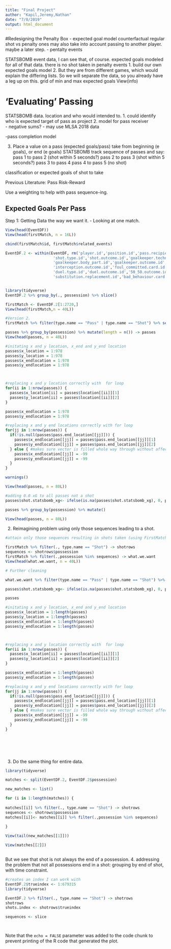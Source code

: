 ```yaml
---
title: "Final Project"
author: "Kapil,Jeremy,Nathan"
date: "7/8/2019"
output: html_document
---
```

#Redesigning the Penalty Box
- expected goal model
    counterfactual
      regular shot vs penalty ones
    may also take into account passing to another player. maybe a later step.
- pentalty events

STATSBOMB event data, I can see that, of course.
expected goals modeled for all of that data. 
there is no shot taken in penalty events
  1. build our own expected goals model
     2. But they are from different games, which would explain the differing lists.
     So we will separate the data, so you already have a leg up on this.
        grid of min and max expected goals
View(info)  


# 'Evaluating' Passing 
STATSBOMB data. 
  location and who would intended to.
1. could identify who is expected target of pass as project
2. model for pass receiver  
   - negative sums?
   - may use MLSA 2018 data

  -pass completion model

3. Place a value on a pass (expected goals/pass)
take from beginning (e goals), or end (e goals)
STATSBOMB 
  track sequence of passes and say:
    pass 1 to pass 2 (shot within 5 seconds?)
    pass 2 to pass 3 (shot within 5 seconds?)
    pass 3 to pass 4
    pass 4 to pass 5 (no shot)
    
classification or expected goals of shot to take

Previous Literature: Pass Risk-Reward

Use a weighting to help with pass sequence-ing.

## Expected Goals Per Pass
Step 1: Getting Data the way we want it. - Looking at one match. 
```r
View(head(EventDF))
View(head(firstMatch, n = 16L))

cbind(firstMatch$id, firstMatch$related_events)

EventDF.2 <- within(EventDF, rm('player.id','position.id','pass.recipient.id','pass.height.id','pass.body_part.id','pass.type.id','pass.outcome.id','ball_receipt.outcome.id','dribble.outcome.id','shot.body_part.id',
                     'shot.type.id','shot.outcome.id','goalkeeper.technique.id','goalkeeper.position.id',
                     'goalkeeper.body_part.id','goalkeeper.outcome.id','goalkeeper.type.id',
                     'interception.outcome.id','foul_committed.card.id','foul_committed.type.id', 
                     'duel.type.id','duel.outcome.id','50_50.outcome.id','substitution.outcome.id',
                     'substitution.replacement.id','bad_behaviour.card.id'))


library(tidyverse)
EventDF.2 %>% group_by(., possession) %>% slice()

firstMatch <- EventDF.2[1:2720,] 
View(head(firstMatch,n = 40L))

#Version 2.
firstMatch %>% filter(type.name == "Pass" | type.name == "Shot") %>% select(possession,type.name, minute,second, duration, possession_team.name, location, pass.end_location,shot.end_location, shot.statsbomb_xg) -> passes

passes %>% group_by(possession) %>% mutate(length = n()) -> passes
View(head(passes, n = 40L))

#initating x and y location, x_end and y_end location
passes$x_location = 1:978
passes$y_location = 1:978
passes$x_endlocation = 1:978
passes$y_endlocation = 1:978



#replacing x and y location correctly with  for loop 
for(ii in 1:nrow(passes)) {
  passes$x_location[ii] = passes$location[[ii]][1]
  passes$y_location[ii] = passes$location[[ii]][2]
}

passes$x_endlocation = 1:978
passes$y_endlocation = 1:978

#replacing x and y end locations correctly with for loop
for(jj in 1:nrow(passes)) {
  if(!is.null(passes$pass.end_location[[jj]])) {
    passes$x_endlocation[[jj]] = passes$pass.end_location[[jj]][1]
    passes$y_endlocation[[jj]] = passes$pass.end_location[[jj]][2]
  } else { #makes sure vector is filled whole way through without affecting position on field 
    passes$x_endlocation[[jj]] = -99
    passes$y_endlocation[[jj]] = -99
  }
}

warnings()

View(head(passes, n = 80L))

#adding 0.0 xG to all passes not a shot
passes$shot.statsbomb_xg<- ifelse(is.na(passes$shot.statsbomb_xg), 0, passes$shot.statsbomb_xg)

passes %>% group_by(possession) %>% mutate()

View(head(passes, n = 80L))

```


2. Reimagining problem using only those sequences leading to a shot.
```r
#attain only those sequences resulting in shots taken (using FirstMatch)

firstMatch %>% filter(., type.name == "Shot") -> shotrows
sequences <- shotrows$possession
firstMatch %>% filter(.,possession %in% sequences) -> what.we.want
View(head(what.we.want, n = 40L))

# Further cleaning 

what.we.want %>% filter(type.name == "Pass" | type.name == "Shot") %>% select(possession,type.name, minute,second, duration, possession_team.name, location, pass.end_location,shot.end_location, shot.statsbomb_xg) -> passes

passes$shot.statsbomb_xg<- ifelse(is.na(passes$shot.statsbomb_xg), 0, passes$shot.statsbomb_xg)

passes

#initating x and y location, x_end and y_end location
passes$x_location = 1:length(passes)
passes$y_location = 1:length(passes)
passes$x_endlocation = 1:length(passes)
passes$y_endlocation = 1:length(passes)



#replacing x and y location correctly with  for loop 
for(ii in 1:nrow(passes)) {
  passes$x_location[ii] = passes$location[[ii]][1]
  passes$y_location[ii] = passes$location[[ii]][2]
}

passes$x_endlocation = 1:length(passes)
passes$y_endlocation = 1:length(passes)

#replacing x and y end locations correctly with for loop
for(jj in 1:nrow(passes)) {
  if(!is.null(passes$pass.end_location[[jj]])) {
    passes$x_endlocation[[jj]] = passes$pass.end_location[[jj]][1]
    passes$y_endlocation[[jj]] = passes$pass.end_location[[jj]][2]
  } else { #makes sure vector is filled whole way through without affecting position on field 
    passes$x_endlocation[[jj]] = -99
    passes$y_endlocation[[jj]] = -99
  }
}







```


3. Do the same thing for entire data.

```r

library(tidyverse)

matches <- split(EventDF.2, EventDF.2$possession)

new_matches <- list()

for (i in 1:length(matches)) {
  
matches[[i]] %>% filter(., type.name == "Shot") -> shotrows
sequences <- shotrows$possession
matches[[i]]<- matches[[i]] %>% filter(.,possession %in% sequences) 
  
}

View(tail(new_matches[[1]]))

View(matches[[2]])



```
But we see that shot is not always the end of a possession. 
4. addressing the problem that not all possessions end in a shot: grouping by end of shot, with time constraint. 

```r
#creates an index I can work with
EventDF.2$trueindex <- 1:679315
library(tidyverse)

EventDF.2 %>% filter(., type.name == "Shot") -> shotrows
shotrows
shots.index <- shotrows$trueindex

sequences <- slice 




```
    
  

Note that the `echo = FALSE` parameter was added to the code chunk to prevent printing of the R code that generated the plot.
